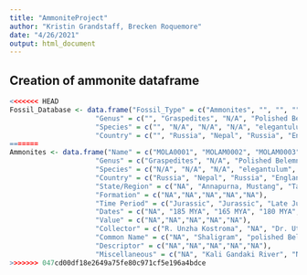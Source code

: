 ```yaml
---
title: "AmmoniteProject"
author: "Kristin Grandstaff, Brecken Roquemore"
date: "4/26/2021"
output: html_document
---
```


## Creation of ammonite dataframe
```r

<<<<<<< HEAD
Fossil_Database <- data.frame("Fossil_Type" = c("Ammonites", "", "", "", "", "", "", "", "", "", "", "", "", "", "", "", "", "", ""), "Name" = c("", "MOLA0001", "MOLAM0002", "MOLAM0003", "MOLAM0004", "MOLAM0005", "MOLAM0006", "MOLAM0007", "MOLAM0008", "MOLAM0009", "MOLAM0010", "MOLAM0011", "MOLAM0012", "MOLAM0013", "MOLAM0014", "MOLAM0015", "MOLAM0016", "MOLAM0017", "MOLAM0018"),
                     "Genus" = c("", "Graspedites", "N/A", "Polished Belemnite", "Eleganticeras", "Metalegoceras", "N/A", "Hypocladiscites", "N/A", "Lanceolites", 54, "Tissotia", "Microdoceras", "Laevaptychus", "N/A", "N/A", "Muensteroceras", "N/A", "N/A"),
                     "Species" = c("", "N/A", "N/A", "N/A", "elegantulum", "tschernyschewi", "N/A", "subaratus_plantus", "N/A", "compactus", "N/A", "obesa", "N/A", "latus", "N/A", "N/A", "parallelum", "N/A", "N/A"),
                     "Country" = c("", "Russia", "Nepal", "Russia", "England", "Indonesia", "United_Kingdom", "Indonesia", "United_States_of_America", "Indonesia", "Morocco", "Peru", "United_Kingdom", "England", "United_Kingdom", "United_States_of_America", "United_States_of_America", "United_Kingdom", "Morocco"))
=======
Ammonites <- data.frame("Name" = c("MOLA0001", "MOLAM0002", "MOLAM0003", "MOLAM0004", "MOLAM0005"),
                     "Genus" = c("Graspedites", "N/A", "Polished Belemnite", "Eleganticeras", "Meta"),
                     "Species" = c("N/A", "N/A", "N/A", "elegantulum", "tschernyschewi"),
                     "Country" = c("Russia", "Nepal", "Russia", "England", "Indonesia"),
                     "State/Region" = c("NA", "Annapurna, Mustang", "Tarstan Region", "North Yorkshire, Whitby Cannonball", "Timor, Noe Bihati" ),
                     "Formation" = c("NA","NA","NA","NA","NA"),
                     "Time Period" = c("Jurassic", "Jurassic", "Late Jurassic", "Lower Jurassic", "Lower Permian"),
                     "Dates" = c("NA", "185 MYA", "165 MYA", "180 MYA", "NA"),
                     "Value" = c("NA","NA","NA","NA","NA"),
                     "Collector" = c("R. Unzha Kostroma", "NA", "Dr. Utt", "NA", "NA"),
                     "Common Name" = c("NA", "Shaligram", "polished Belemite", "NA", "NA"),
                     "Descriptor" = c("NA","NA","NA","NA","NA"),
                     "Miscellaneous" = c("NA", "Kali Gandaki River", "NA", "polished upper lias, falciferum subzone", "NA"))
>>>>>>> 047cd00df18e2649a75fe80c971cf5e196a4bdce
```


